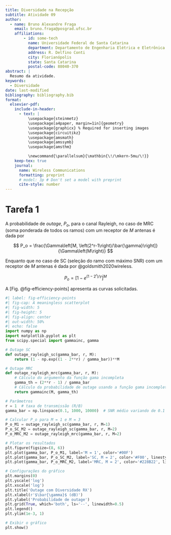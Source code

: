 ```yaml
---
title: Diversidade na Recepção 
subtitle: Atividade 09
author:
  - name: Bruno Alexandre Fraga
    email: bruno.fraga@posgrad.ufsc.br
    affiliations: 
        - id: some-tech
          name: Universidade Federal de Santa Catarina
          department: Departamento de Engenharia Elétrica e Eletrônica
          address: R. Delfino Conti
          city: Florianópolis
          state: Santa Catarina
          postal-code: 88040-370
abstract: |
  Resumo da atividade.
keywords: 
  - Diversidade
date: last-modified
bibliography: bibliography.bib
format:
  elsevier-pdf:
    include-in-header:
      - text: |
          \usepackage{steinmetz}
          \usepackage[a4paper, margin=1in]{geometry}
          \usepackage{graphicx} % Required for inserting images
          \usepackage{circuitikz}
          \usepackage{amsmath}
          \usepackage{amssymb}
          \usepackage{amsthm}

          \newcommand{\parallelsum}{\mathbin{\!/\mkern-5mu/\!}}
    keep-tex: true
    journal:
      name: Wireless Communications 
      formatting: preprint
      # model: 3p # Don't set a model with preprint
      cite-style: number
---
```


# Tarefa 1

A probabilidade de *outage*, $P_o$, para o canal Rayleigh, no caso de MRC (soma ponderada de todos os ramos) com um receptor de $M$ antenas é dada por

$$
  P_o = \frac{\Gamma\left[M, \left(2^r-1\right)/\bar{\gamma}\right]}{\Gamma\left(M\right)}
$$


Enquanto que no caso de SC (seleção do ramo com máximo SNR) com um receptor de $M$ antenas é dada por @goldsmith2020wireless.

$$
  P_o=\left[1-e^{(1-2^r)/\bar{\gamma}}\right]^M
$$

A [Fig. @fig-efficiency-points] apresenta as curvas solicitadas.

```python
#| label: fig-efficiency-points
#| fig-cap: A meaningless scatterplot
#| fig-width: 5
#| fig-height: 5
#| fig-align: center
#| out-width: 50%
#| echo: false
import numpy as np
import matplotlib.pyplot as plt
from scipy.special import gammainc, gamma

# Outage SC 
def outage_rayleigh_sc(gamma_bar, r, M):
    return (1 - np.exp((1 - 2**r) / gamma_bar))**M

# Outage MRC
def outage_rayleigh_mrc(gamma_bar, r, M):
    # Cálculo do argumento da função gama incompleta
    gamma_th = (2**r - 1) / gamma_bar
    # Cálculo da probabilidade de outage usando a função gama incompleta
    return gammainc(M, gamma_th)

# Parâmetros
r = 1  # taxa de transmissão (R/B)
gamma_bar = np.linspace(0.1, 1000, 10000)  # SNR médio variando de 0.1 a 20

# Calcular P_o para M = 1 e M = 3
P_o_M1 = outage_rayleigh_sc(gamma_bar, r, M=1)
P_o_SC_M2 = outage_rayleigh_sc(gamma_bar, r, M=2)
P_o_MRC_M2 = outage_rayleigh_mrc(gamma_bar, r, M=2)

# Plotar os resultados
plt.figure(figsize=(8, 6))
plt.plot(gamma_bar, P_o_M1, label='M = 1', color='#00F')
plt.plot(gamma_bar, P_o_SC_M2, label='SC, M = 2', color='#F00', linestyle='--')
plt.plot(gamma_bar, P_o_MRC_M2, label='MRC, M = 2', color='#228B22', linestyle='--')

# Configurações do gráfico
plt.margins(0)
plt.yscale('log')
plt.xscale('log')
plt.title('Outage com Diversidade RX')
plt.xlabel(r'$\bar{\gamma}$ (dB)')
plt.ylabel('Probabilidade de outage')
plt.grid(True, which='both', ls='--', linewidth=0.5)
plt.legend()
plt.ylim(1e-3, 1)

# Exibir o gráfico
plt.show()
```
